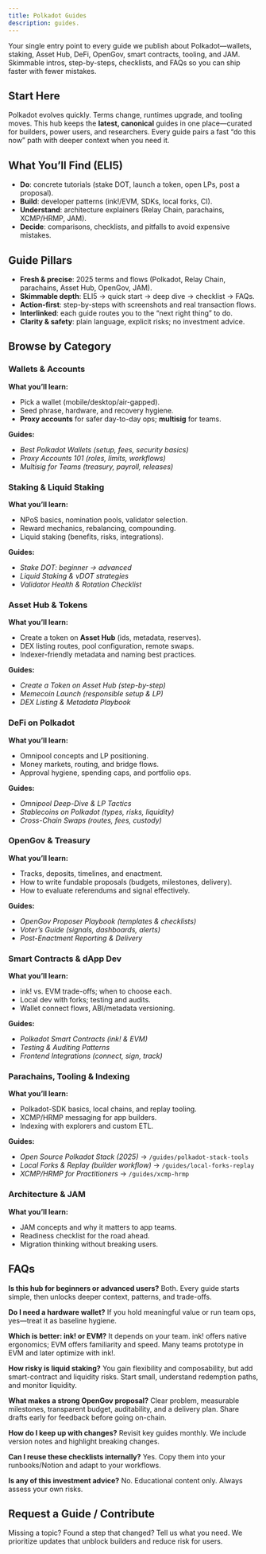 ```yaml
---
title: Polkadot Guides
description: guides.
---
```


Your single entry point to every guide we publish about Polkadot—wallets, staking, Asset Hub, DeFi, OpenGov, smart contracts, tooling, and JAM. Skimmable intros, step-by-steps, checklists, and FAQs so you can ship faster with fewer mistakes.

## Start Here
Polkadot evolves quickly. Terms change, runtimes upgrade, and tooling moves. This hub keeps the **latest, canonical** guides in one place—curated for builders, power users, and researchers. Every guide pairs a fast “do this now” path with deeper context when you need it.

## What You’ll Find (ELI5)
* **Do**: concrete tutorials (stake DOT, launch a token, open LPs, post a proposal).
* **Build**: developer patterns (ink!/EVM, SDKs, local forks, CI).
* **Understand**: architecture explainers (Relay Chain, parachains, XCMP/HRMP, JAM).
* **Decide**: comparisons, checklists, and pitfalls to avoid expensive mistakes.

## Guide Pillars
* **Fresh & precise**: 2025 terms and flows (Polkadot, Relay Chain, parachains, Asset Hub, OpenGov, JAM).
* **Skimmable depth**: ELI5 → quick start → deep dive → checklist → FAQs.
* **Action-first**: step-by-steps with screenshots and real transaction flows.
* **Interlinked**: each guide routes you to the “next right thing” to do.
* **Clarity & safety**: plain language, explicit risks; no investment advice.

## Browse by Category

### Wallets & Accounts
**What you’ll learn:**
* Pick a wallet (mobile/desktop/air-gapped).
* Seed phrase, hardware, and recovery hygiene.
* **Proxy accounts** for safer day-to-day ops; **multisig** for teams.

**Guides:**
* *Best Polkadot Wallets (setup, fees, security basics)* 
* *Proxy Accounts 101 (roles, limits, workflows)*
* *Multisig for Teams (treasury, payroll, releases)* 

### Staking & Liquid Staking
**What you’ll learn:**
* NPoS basics, nomination pools, validator selection.
* Reward mechanics, rebalancing, compounding.
* Liquid staking (benefits, risks, integrations).

**Guides:**
* *Stake DOT: beginner → advanced*
* *Liquid Staking & vDOT strategies* 
* *Validator Health & Rotation Checklist*

### Asset Hub & Tokens
**What you’ll learn:**
* Create a token on **Asset Hub** (ids, metadata, reserves).
* DEX listing routes, pool configuration, remote swaps.
* Indexer-friendly metadata and naming best practices.

**Guides:**
* *Create a Token on Asset Hub (step-by-step)* 
* *Memecoin Launch (responsible setup & LP)* 
* *DEX Listing & Metadata Playbook*

### DeFi on Polkadot
**What you’ll learn:**
* Omnipool concepts and LP positioning.
* Money markets, routing, and bridge flows.
* Approval hygiene, spending caps, and portfolio ops.

**Guides:**
* *Omnipool Deep-Dive & LP Tactics*
* *Stablecoins on Polkadot (types, risks, liquidity)*
* *Cross-Chain Swaps (routes, fees, custody)*

### OpenGov & Treasury
**What you’ll learn:**
* Tracks, deposits, timelines, and enactment.
* How to write fundable proposals (budgets, milestones, delivery).
* How to evaluate referendums and signal effectively.

**Guides:**
* *OpenGov Proposer Playbook (templates & checklists)* 
* *Voter’s Guide (signals, dashboards, alerts)* 
* *Post-Enactment Reporting & Delivery* 

### Smart Contracts & dApp Dev
**What you’ll learn:**
* ink! vs. EVM trade-offs; when to choose each.
* Local dev with forks; testing and audits.
* Wallet connect flows, ABI/metadata versioning.

**Guides:**
* *Polkadot Smart Contracts (ink! & EVM)* 
* *Testing & Auditing Patterns*
* *Frontend Integrations (connect, sign, track)* 

### Parachains, Tooling & Indexing
**What you’ll learn:**
* Polkadot-SDK basics, local chains, and replay tooling.
* XCMP/HRMP messaging for app builders.
* Indexing with explorers and custom ETL.

**Guides:**
* *Open Source Polkadot Stack (2025)* → `/guides/polkadot-stack-tools`
* *Local Forks & Replay (builder workflow)* → `/guides/local-forks-replay`
* *XCMP/HRMP for Practitioners* → `/guides/xcmp-hrmp`

### Architecture & JAM
**What you’ll learn:**
* JAM concepts and why it matters to app teams.
* Readiness checklist for the road ahead.
* Migration thinking without breaking users.

## FAQs
**Is this hub for beginners or advanced users?**
Both. Every guide starts simple, then unlocks deeper context, patterns, and trade-offs.

**Do I need a hardware wallet?**
If you hold meaningful value or run team ops, yes—treat it as baseline hygiene.

**Which is better: ink! or EVM?**
It depends on your team. ink! offers native ergonomics; EVM offers familiarity and speed. Many teams prototype in EVM and later optimize with ink!.

**How risky is liquid staking?**
You gain flexibility and composability, but add smart-contract and liquidity risks. Start small, understand redemption paths, and monitor liquidity.

**What makes a strong OpenGov proposal?**
Clear problem, measurable milestones, transparent budget, auditability, and a delivery plan. Share drafts early for feedback before going on-chain.

**How do I keep up with changes?**
Revisit key guides monthly. We include version notes and highlight breaking changes.

**Can I reuse these checklists internally?**
Yes. Copy them into your runbooks/Notion and adapt to your workflows.

**Is any of this investment advice?**
No. Educational content only. Always assess your own risks.

## Request a Guide / Contribute
Missing a topic? Found a step that changed? Tell us what you need. We prioritize updates that unblock builders and reduce risk for users.